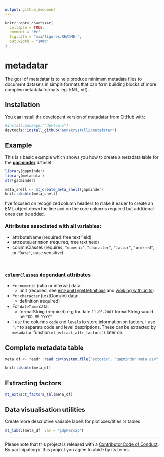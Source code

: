 ```yaml
---
output: github_document
---
```


<!-- README.md is generated from README.Rmd. Please edit that file -->

```r
knitr::opts_chunk$set(
  collapse = TRUE,
  comment = "#>",
  fig.path = "man/figures/README-",
  out.width = "100%"
)
```
# metadatar

The goal of metadatar is to help produce minimum metadata files to document datasets in simple formats that can form building blocks of more complex metadata formats (eg. EML, rdf). 

## Installation

You can install the developent version of metadatar from GitHub with:

``` r
#install.packages("devtools")
devtools::install_github("annakrystalli/metadatar")
```



## Example

This is a basic example which shows you how to create a metadata table for the [**gapminder**](https://github.com/jennybc/gapminder) dataset

```r
library(gapminder)
library(metadatar)
str(gapminder)
```


```r
meta_shell <- mt_create_meta_shell(gapminder)
knitr::kable(meta_shell)
```



I've focused on recognized column headers to make it easier to create an EML object down the line and on the core columns required but additional ones can be added.


### Attributes associated with all variables: 

- attributeName (required, free text field) 
- attributeDefinition (required, free text field)
- columnClasses (required, `"numeric"`, `"character"`, `"factor"`, `"ordered"`, 
    or `"Date"`, case sensitive)

<br>


### `columnClasses` dependant attributes 

- For `numeric` (ratio or interval) data:
    - unit (required, see [eml-unitTypeDefinitions](https://knb.ecoinformatics.org/#external//emlparser/docs/eml-2.1.1/./eml-unitTypeDefinitions.html) and [working with units](https://github.com/ropensci/EML/blob/master/vignettes/working-with-units.Rmd))
- For `character` (textDomain) data: 
    - definition (required)
- For `dateTime` data: 
    - formatString (required)
    e.g for date `11-03-2001` formatString would be `"DD-MM-YYYY"`
<br>

- I use the columns `code` and `levels` to store information on factors. I use `";"` to separate code and level descriptions. These can be extracted by `metadatar` function `mt_extract_attr_factors()` later on.


## Complete metadata table

```r
meta_df <- readr::read_csv(system.file("extdata", "gapminder_meta.csv", package="metadatar"))
```


```r
knitr::kable(meta_df)
```

## Extracting factors

```r
mt_extract_factors_tbl(meta_df)
```


## Data visualisation utilities

Create more descriptive variable labels for plot axes/titles or tables

```r
mt_label(meta_df, var = "gdpPercap")
```


***

Please note that this project is released with a [Contributor Code of Conduct](CODE_OF_CONDUCT.md).
  By participating in this project you agree to abide by its terms.
